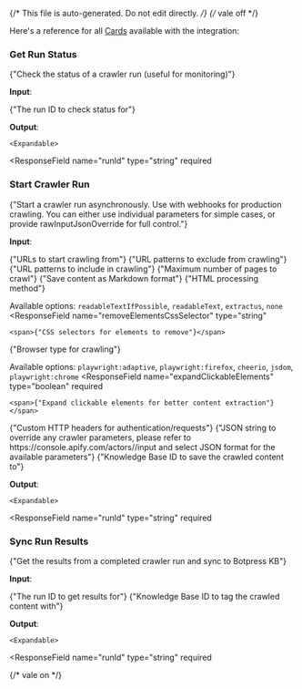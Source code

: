{/* This file is auto-generated. Do not edit directly. */}
{/* vale off */}

Here's a reference for all [Cards](/learn/reference/cards/introduction) available with the integration:

### Get Run Status

<span>{"Check the status of a crawler run (useful for monitoring)"}</span>

**Input**:

<Expandable title="input fields">
  <ResponseField
    name="runId"
    type="string"
    required
  >
    <span>{"The run ID to check status for"}</span>
  </ResponseField>
</Expandable>

**Output**:

<Expandable title="output">
  <ResponseField
    name="success"
    type="boolean"
    required
  >
    
  </ResponseField>
  <ResponseField
    name="message"
    type="string"
    required
  >
    
  </ResponseField>
  <ResponseField
    name="data"
    type="object"
    required
  >
    

    <Expandable>
  <ResponseField
    name="runId"
    type="string"
    required
  >
    
  </ResponseField>
  <ResponseField
    name="status"
    type="string"
    required
  >
    
  </ResponseField>
    </Expandable>
  </ResponseField>
</Expandable>

### Start Crawler Run

<span>{"Start a crawler run asynchronously. Use with webhooks for production crawling. You can either use individual parameters for simple cases, or provide rawInputJsonOverride for full control."}</span>

**Input**:

<Expandable title="input fields">
  <ResponseField
    name="startUrls"
    type="array"
    required
  >
    <span>{"URLs to start crawling from"}</span>
  </ResponseField>
  <ResponseField
    name="excludeUrlGlobs"
    type="array"
  >
    <span>{"URL patterns to exclude from crawling"}</span>
  </ResponseField>
  <ResponseField
    name="includeUrlGlobs"
    type="array"
  >
    <span>{"URL patterns to include in crawling"}</span>
  </ResponseField>
  <ResponseField
    name="maxCrawlPages"
    type="number"
    required
  >
    <span>{"Maximum number of pages to crawl"}</span>
  </ResponseField>
  <ResponseField
    name="saveMarkdown"
    type="boolean"
    required
  >
    <span>{"Save content as Markdown format"}</span>
  </ResponseField>
  <ResponseField
    name="htmlTransformer"
    type="enum<string>"
    required
  >
    <span>{"HTML processing method"}</span>

Available options: `readableTextIfPossible`, `readableText`, `extractus`, `none`
  </ResponseField>
  <ResponseField
    name="removeElementsCssSelector"
    type="string"
  >
    <span>{"CSS selectors for elements to remove"}</span>
  </ResponseField>
  <ResponseField
    name="crawlerType"
    type="enum<string>"
    required
  >
    <span>{"Browser type for crawling"}</span>

Available options: `playwright:adaptive`, `playwright:firefox`, `cheerio`, `jsdom`, `playwright:chrome`
  </ResponseField>
  <ResponseField
    name="expandClickableElements"
    type="boolean"
    required
  >
    <span>{"Expand clickable elements for better content extraction"}</span>
  </ResponseField>
  <ResponseField
    name="headers"
    type="string"
  >
    <span>{"Custom HTTP headers for authentication/requests"}</span>
  </ResponseField>
  <ResponseField
    name="rawInputJsonOverride"
    type="string"
  >
    <span>{"JSON string to override any crawler parameters, please refer to https://console.apify.com/actors/<actor-id>/input and select JSON format for the available parameters"}</span>
  </ResponseField>
  <ResponseField
    name="kbId"
    type="string"
    required
  >
    <span>{"Knowledge Base ID to save the crawled content to"}</span>
  </ResponseField>
</Expandable>

**Output**:

<Expandable title="output">
  <ResponseField
    name="success"
    type="boolean"
    required
  >
    
  </ResponseField>
  <ResponseField
    name="message"
    type="string"
    required
  >
    
  </ResponseField>
  <ResponseField
    name="data"
    type="object"
    required
  >
    

    <Expandable>
  <ResponseField
    name="runId"
    type="string"
    required
  >
    
  </ResponseField>
  <ResponseField
    name="status"
    type="string"
    required
  >
    
  </ResponseField>
    </Expandable>
  </ResponseField>
</Expandable>

### Sync Run Results

<span>{"Get the results from a completed crawler run and sync to Botpress KB"}</span>

**Input**:

<Expandable title="input fields">
  <ResponseField
    name="runId"
    type="string"
    required
  >
    <span>{"The run ID to get results for"}</span>
  </ResponseField>
  <ResponseField
    name="kbId"
    type="string"
    required
  >
    <span>{"Knowledge Base ID to tag the crawled content with"}</span>
  </ResponseField>
</Expandable>

**Output**:

<Expandable title="output">
  <ResponseField
    name="success"
    type="boolean"
    required
  >
    
  </ResponseField>
  <ResponseField
    name="message"
    type="string"
    required
  >
    
  </ResponseField>
  <ResponseField
    name="data"
    type="object"
    required
  >
    

    <Expandable>
  <ResponseField
    name="runId"
    type="string"
    required
  >
    
  </ResponseField>
  <ResponseField
    name="datasetId"
    type="string"
    required
  >
    
  </ResponseField>
    </Expandable>
  </ResponseField>
</Expandable>


{/* vale on */}